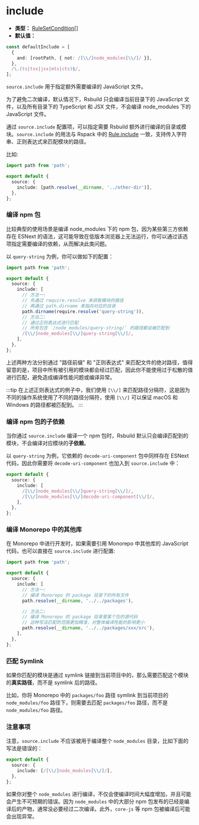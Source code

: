 # include

- **类型：** [RuleSetCondition[]](https://rspack.dev/zh/config/module#condition)
- **默认值：**

```ts
const defaultInclude = [
  {
    and: [rootPath, { not: /[\\/]node_modules[\\/]/ }],
  },
  /\.(ts|tsx|jsx|mts|cts)$/,
];
```

`source.include` 用于指定额外需要编译的 JavaScript 文件。

为了避免二次编译，默认情况下，Rsbuild 只会编译当前目录下的 JavaScript 文件，以及所有目录下的 TypeScript 和 JSX 文件，不会编译 node_modules 下的 JavaScript 文件。

通过 `source.include` 配置项，可以指定需要 Rsbuild 额外进行编译的目录或模块。`source.include` 的用法与 Rspack 中的 [Rule.include](https://rspack.dev/zh/config/module#ruleinclude) 一致，支持传入字符串、正则表达式来匹配模块的路径。

比如:

```ts
import path from 'path';

export default {
  source: {
    include: [path.resolve(__dirname, '../other-dir')],
  },
};
```

### 编译 npm 包

比较典型的使用场景是编译 node_modules 下的 npm 包，因为某些第三方依赖存在 ESNext 的语法，这可能导致在低版本浏览器上无法运行，你可以通过该选项指定需要编译的依赖，从而解决此类问题。

以 `query-string` 为例，你可以做如下的配置：

```ts
import path from 'path';

export default {
  source: {
    include: [
      // 方法一:
      // 先通过 require.resolve 来获取模块的路径
      // 再通过 path.dirname 来指向对应的目录
      path.dirname(require.resolve('query-string')),
      // 方法二:
      // 通过正则表达式进行匹配
      // 所有包含 `/node_modules/query-string/` 的路径都会被匹配到
      /[\\/]node_modules[\\/]query-string[\\/]/,
    ],
  },
};
```

上述两种方法分别通过 "路径前缀" 和 "正则表达式" 来匹配文件的绝对路径，值得留意的是，项目中所有被引用的模块都会经过匹配，因此你不能使用过于松散的值进行匹配，避免造成编译性能问题或编译异常。

:::tip
在上述正则表达式的例子中，我们使用 `[\\/]` 来匹配路径分隔符，这是因为不同的操作系统使用了不同的路径分隔符，使用 `[\\/]` 可以保证 macOS 和 Windows 的路径都被匹配到。
:::

### 编译 npm 包的子依赖

当你通过 `source.include` 编译一个 npm 包时，Rsbuild 默认只会编译匹配到的模块，不会编译对应模块的**子依赖**。

以 `query-string` 为例，它依赖的 `decode-uri-component` 包中同样存在 ESNext 代码，因此你需要将 `decode-uri-component` 也加入到 `source.include` 中：

```ts
export default {
  source: {
    include: [
      /[\\/]node_modules[\\/]query-string[\\/]/,
      /[\\/]node_modules[\\/]decode-uri-component[\\/]/,
    ],
  },
};
```

### 编译 Monorepo 中的其他库

在 Monorepo 中进行开发时，如果需要引用 Monorepo 中其他库的 JavaScript 代码，也可以直接在 `source.include` 进行配置:

```ts
import path from 'path';

export default {
  source: {
    include: [
      // 方法一:
      // 编译 Monorepo 的 package 目录下的所有文件
      path.resolve(__dirname, '../../packages'),

      // 方法二:
      // 编译 Monorepo 的 package 目录里某个包的源代码
      // 这种写法匹配的范围更加精准，对整体编译性能的影响更小
      path.resolve(__dirname, '../../packages/xxx/src'),
    ],
  },
};
```

### 匹配 Symlink

如果你匹配的模块是通过 symlink 链接到当前项目中的，那么需要匹配这个模块的**真实路径**，而不是 symlink 后的路径。

比如，你将 Monorepo 中的 `packages/foo` 路径 symlink 到当前项目的 `node_modules/foo` 路径下，则需要去匹配 `packages/foo` 路径，而不是 `node_modules/foo` 路径。

### 注意事项

注意，`source.include` 不应该被用于编译整个 `node_modules` 目录，比如下面的写法是错误的：

```ts
export default {
  source: {
    include: [/[\\/]node_modules[\\/]/],
  },
};
```

如果你对整个 `node_modules` 进行编译，不仅会使编译时间大幅度增加，并且可能会产生不可预期的错误。因为 `node_modules` 中的大部分 npm 包发布的已经是编译后的产物，通常没必要经过二次编译。此外，`core-js` 等 npm 包被编译后可能会出现异常。
